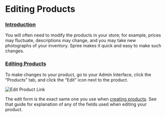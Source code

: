 # Editing Products

### [Introduction](editing-products.md#introduction) <a id="introduction"></a>

You will often need to modify the products in your store; for example, prices may fluctuate, descriptions may change, and you may take new photographs of your inventory. Spree makes it quick and easy to make such changes.

### [Editing Products](editing-products.md#editing-products) <a id="editing-products"></a>

To make changes to your product, go to your Admin Interface, click the “Products” tab, and click the “Edit” icon next to the product.

![Edit Product Link](/images//image2.png)

The edit form is the exact same one you use when [creating products](creating-a-new-product.md). See that guide for explanation of any of the fields used when editing your product.

